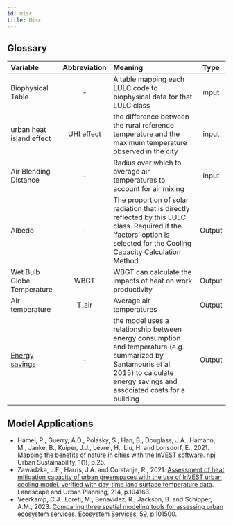 ```yaml
---
id: misc
title: Misc
---
```


## Glossary
| Variable              | Abbreviation       | Meaning             | Type  |
| :-------------------- | :-----------------:| :------------------ | :---: |
| Biophysical Table     | -                  | A table mapping each LULC code to biophysical data for that LULC class| input |
| urban heat island effect| UHI effect       | the difference between the rural reference temperature and the maximum temperature observed in the city| input |
| Air Blending Distance | -                  | Radius over which to average air temperatures to account for air mixing | input |
| Albedo                | -                  | The proportion of solar radiation that is directly reflected by this LULC class. Required if the ‘factors’ option is selected for the Cooling Capacity Calculation Method                 | Output |
| Wet Bulb Globe Temperature| WBGT           | WBGT can calculate the impacts of heat on work productivity| Output |
| Air temperature       | T_air              | Average air temperatures                 | Output |
| [Energy savings](https://storage.googleapis.com/releases.naturalcapitalproject.org/invest-userguide/latest/urban_cooling_model.html#data-needs)| -              | the model uses a relationship between energy consumption and temperature (e.g. summarized by Santamouris et al. 2015) to calculate energy savings and associated costs for a building                 | Output |

## Model Applications 
- Hamel, P., Guerry, A.D., Polasky, S., Han, B., Douglass, J.A., Hamann, M., Janke, B., Kuiper, J.J., Levrel, H., Liu, H. and Lonsdorf, E., 2021. [Mapping the benefits of nature in cities with the InVEST software](https://www.nature.com/articles/s42949-021-00027-9). npj Urban Sustainability, 1(1), p.25.
- Zawadzka, J.E., Harris, J.A. and Corstanje, R., 2021. [Assessment of heat mitigation capacity of urban greenspaces with the use of InVEST urban cooling model, verified with day-time land surface temperature data](https://doi.org/10.1016/j.landurbplan.2021.104163). Landscape and Urban Planning, 214, p.104163.   
- Veerkamp, C.J., Loreti, M., Benavidez, R., Jackson, B. and Schipper, A.M., 2023. [Comparing three spatial modeling tools for assessing urban ecosystem services](https://doi.org/10.1016/j.ecoser.2022.101500). Ecosystem Services, 59, p.101500.
